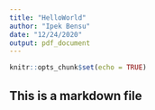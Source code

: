 ```yaml
---
title: "HelloWorld"
author: "Ipek Bensu"
date: "12/24/2020"
output: pdf_document
---
```


```r
knitr::opts_chunk$set(echo = TRUE)
```

## This is a markdown file